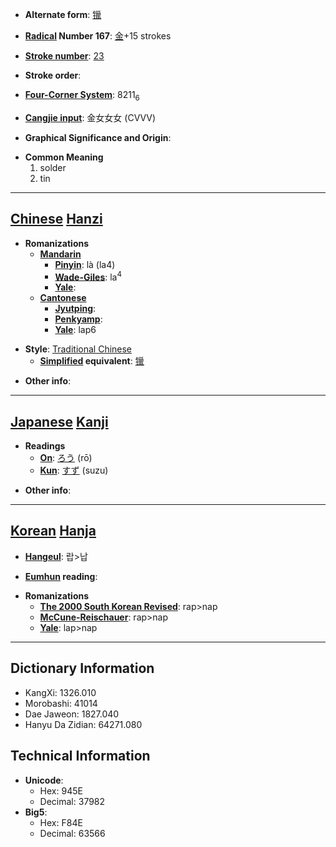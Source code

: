 * '''Alternate form''': [[镴]]

* '''[[Wiktionary:Chinese radical index| Radical]] Number 167''': [[Wiktionary:Chinese radical index 金|金]]+15 strokes

* '''[[Wiktionary:Chinese total strokes index|Stroke number]]''': [[Wiktionary:Chinese total strokes index 23|23]]

* '''Stroke order''': 

* '''[[Wiktionary:Chinese four corner index|Four-Corner System]]''': 8211<sub>6</sub>

* '''[[Wiktionary:Chinese Cangjie index|Cangjie input]]''': 金女女女 (CVVV)

* '''Graphical Significance and Origin''': 

* '''Common Meaning'''
*#solder
*# tin


----

== [[Chinese]] [[Hanzi]] ==

* '''Romanizations'''
** '''[[Mandarin]]'''
*** '''[[Pinyin]]''': là (la4)
*** '''[[Wade-Giles]]''': la<sup>4</sup>
*** '''[[Yale]]''': 
** '''[[Cantonese]]'''
*** '''[[Jyutping]]''':
*** '''[[Penkyamp]]''': 
*** '''[[Yale]]''': lap6

* '''Style''': [[Traditional Chinese]] 
** '''[[Simplified Chinese|Simplified]] equivalent''': [[镴]]

* '''Other info''': 

----

== [[Japanese]] [[Kanji]] ==

* '''Readings'''
** '''[[On]]''': [[ろう]] (rō)
** '''[[Kun]]''': [[すず]] (suzu)

* '''Other info''':  

----

== [[Korean]] [[Hanja]] ==

* '''[[Hangeul]]''': 랍>납

* '''[[Eumhun]] reading''': 

* '''Romanizations'''
** '''[[The 2000 South Korean Revised Romanization|The 2000 South Korean Revised]]''': rap>nap
** '''[[McCune-Reischauer]]''': rap>nap
** '''[[Yale]]''': lap>nap

----

== Dictionary Information ==

* KangXi: 1326.010
* Morobashi: 41014
* Dae Jaweon: 1827.040
* Hanyu Da Zidian: 64271.080

== Technical Information ==

* '''Unicode''':
** Hex: 945E
** Decimal: 37982
* '''Big5''':
** Hex: F84E
** Decimal: 63566